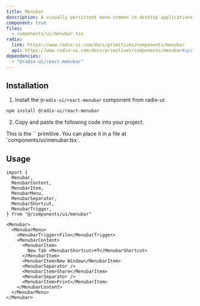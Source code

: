 ```yaml
---
title: Menubar
description: A visually persistent menu common in desktop applications that provides quick access to a consistent set of commands.
component: true
files:
  - components/ui/menubar.tsx
radix:
  link: https://www.radix-ui.com/docs/primitives/components/menubar
  api: https://www.radix-ui.com/docs/primitives/components/menubar#api-reference
dependencies:
  - "@radix-ui/react-menubar"
---
```


<ComponentExample src="/components/examples/menubar/demo.tsx">
  <MenubarDemo />
</ComponentExample>

## Installation

1. Install the `@radix-ui/react-menubar` component from radix-ui:

```bash
npm install @radix-ui/react-menubar
```

2. Copy and paste the following code into your project.

<ComponentSource src="/components/ui/menubar.tsx" />

<Callout>
  This is the `<Menubar />` primitive. You can place it in a file at
  `components/ui/menubar.tsx`.
</Callout>

## Usage

```tsx
import {
  Menubar,
  MenubarContent,
  MenubarItem,
  MenubarMenu,
  MenubarSeparator,
  MenubarShortcut,
  MenubarTrigger,
} from "@/components/ui/menubar"
```

```tsx
<Menubar>
  <MenubarMenu>
    <MenubarTrigger>File</MenubarTrigger>
    <MenubarContent>
      <MenubarItem>
        New Tab <MenubarShortcut>⌘T</MenubarShortcut>
      </MenubarItem>
      <MenubarItem>New Window</MenubarItem>
      <MenubarSeparator />
      <MenubarItem>Share</MenubarItem>
      <MenubarSeparator />
      <MenubarItem>Print</MenubarItem>
    </MenubarContent>
  </MenubarMenu>
</Menubar>
```
